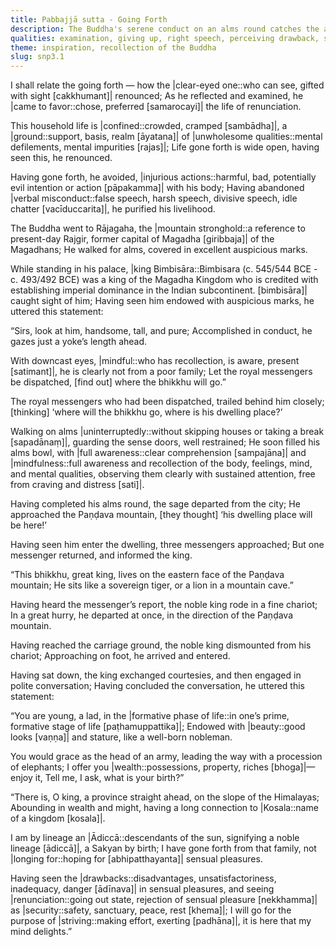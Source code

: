 ```yaml
---
title: Pabbajjā sutta - Going Forth
description: The Buddha's serene conduct on an alms round catches the attention of King Bimbisāra. In the ensuing encounter, the king offers him wealth and royal pleasures, but the Buddha shares his insight on the drawbacks in sensual pleasures, his view of renunciation as security and where his mind delights in.
qualities: examination, giving up, right speech, perceiving drawback, safety, right effort
theme: inspiration, recollection of the Buddha
slug: snp3.1
---
```


I shall relate the going forth —
how the |clear-eyed one::who can see, gifted with sight [cakkhumant]| renounced;
As he reflected and examined,
he |came to favor::chose, preferred [samarocayi]| the life of renunciation.

This household life is |confined::crowded, cramped [sambādha]|,
a |ground::support, basis, realm [āyatana]| of |unwholesome qualities::mental defilements, mental impurities [rajas]|;
Life gone forth is wide open,
having seen this, he renounced.

Having gone forth, he avoided,
|injurious actions::harmful, bad, potentially evil intention or action [pāpakamma]| with his body;
Having abandoned |verbal misconduct::false speech, harsh speech, divisive speech, idle chatter [vacīduccarita]|,
he purified his livelihood.

The Buddha went to Rājagaha,
the |mountain stronghold::a reference to present-day Rajgir, former capital of Magadha [giribbaja]| of the Magadhans;
He walked for alms,
covered in excellent auspicious marks.

While standing in his palace,
|king Bimbisāra::Bimbisara (c. 545/544 BCE - c. 493/492 BCE) was a king of the Magadha Kingdom who is credited with establishing imperial dominance in the Indian subcontinent. [bimbisāra]| caught sight of him;
Having seen him endowed with auspicious marks,
he uttered this statement:

“Sirs, look at him,
handsome, tall, and pure;
Accomplished in conduct,
he gazes just a yoke’s length ahead.

With downcast eyes, |mindful::who has recollection, is aware, present [satimant]|,
he is clearly not from a poor family;
Let the royal messengers be dispatched,
[find out] where the bhikkhu will go.”

The royal messengers who had been dispatched,
trailed behind him closely;
[thinking] ‘where will the bhikkhu go,
where is his dwelling place?’

Walking on alms |uninterruptedly::without skipping houses or taking a break [sapadānaṃ]|,
guarding the sense doors, well restrained;
He soon filled his alms bowl,
with |full awareness::clear comprehension [sampajāna]| and |mindfulness::full awareness and recollection of the body, feelings, mind, and mental qualities, observing them clearly with sustained attention, free from craving and distress [sati]|.

Having completed his alms round,
the sage departed from the city;
He approached the Paṇḍava mountain,
[they thought] ‘his dwelling place will be here!’

Having seen him enter the dwelling,
three messengers approached;
But one messenger returned,
and informed the king.

“This bhikkhu, great king,
lives on the eastern face of the Paṇḍava mountain;
He sits like a sovereign tiger,
or a lion in a mountain cave.”

Having heard the messenger’s report,
the noble king rode in a fine chariot;
In a great hurry, he departed at once,
in the direction of the Paṇḍava mountain.

Having reached the carriage ground,
the noble king dismounted from his chariot;
Approaching on foot,
he arrived and entered.

Having sat down, the king exchanged courtesies,
and then engaged in polite conversation;
Having concluded the conversation,
he uttered this statement:

“You are young, a lad,
in the |formative phase of life::in one’s prime, formative stage of life [paṭhamuppattika]|;
Endowed with |beauty::good looks [vaṇṇa]| and stature,
like a well-born nobleman.

You would grace as the head of an army,
leading the way with a procession of elephants;
I offer you |wealth::possessions, property, riches [bhoga]|—enjoy it,
Tell me, I ask, what is your birth?”

“There is, O king, a province straight ahead,
on the slope of the Himalayas;
Abounding in wealth and might,
having a long connection to |Kosala::name of a kingdom [kosala]|.

I am by lineage an |Ādiccā::descendants of the sun, signifying a noble lineage [ādiccā]|,
a Sakyan by birth;
I have gone forth from that family,
not |longing for::hoping for [abhipatthayanta]| sensual pleasures.

Having seen the |drawbacks::disadvantages, unsatisfactoriness, inadequacy, danger [ādīnava]| in sensual pleasures,
and seeing |renunciation::going out state, rejection of sensual pleasure [nekkhamma]| as |security::safety, sanctuary, peace, rest [khema]|;
I will go for the purpose of |striving::making effort, exerting [padhāna]|,
it is here that my mind delights.”